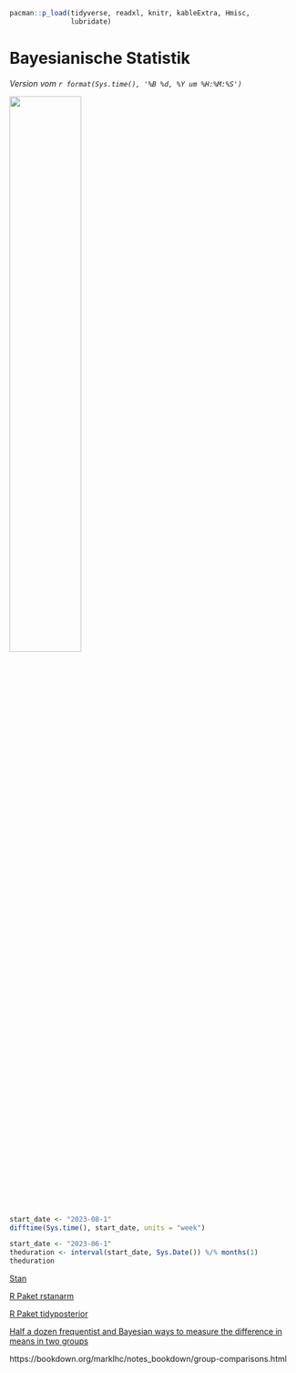 ```r
pacman::p_load(tidyverse, readxl, knitr, kableExtra, Hmisc,
               lubridate)
```

# Bayesianische Statistik

*Version vom `r format(Sys.time(), '%B %d, %Y um %H:%M:%S')`*

![](images/caution.png){fig-align="center" width="50%"}

```r
start_date <- "2023-08-1" 
difftime(Sys.time(), start_date, units = "week") 

start_date <- "2023-06-1" 
theduration <- interval(start_date, Sys.Date()) %/% months(1)
theduration

```

[Stan](https://mc-stan.org/)

[R Paket rstanarm](https://mc-stan.org/rstanarm/articles/index.html)

[R Paket tidyposterior](https://tidyposterior.tidymodels.org/)

[Half a dozen frequentist and Bayesian ways to measure the difference in means in two groups](https://www.andrewheiss.com/blog/2019/01/29/diff-means-half-dozen-ways/#bayesian-regression)

https://bookdown.org/marklhc/notes_bookdown/group-comparisons.html
